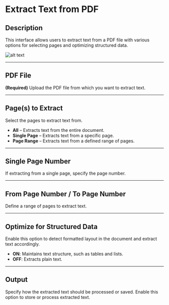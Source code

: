 # Extract Text from PDF

## **Description**

This interface allows users to extract text from a PDF file with various options for selecting pages and optimizing structured data.

![alt text](../assets/pdf/extract-text-from-pdf.png)

---

## PDF File  

**(Required)** Upload the PDF file from which you want to extract text.  

---

## Page(s) to Extract

Select the pages to extract text from.  

- **All** – Extracts text from the entire document.  
- **Single Page** – Extracts text from a specific page.  
- **Page Range** – Extracts text from a defined range of pages.  

---

## Single Page Number

If extracting from a single page, specify the page number.  

---

## From Page Number / To Page Number

Define a range of pages to extract text.  

---

## Optimize for Structured Data

Enable this option to detect formatted layout in the document and extract text accordingly.

- **ON**: Maintains text structure, such as tables and lists.  
- **OFF**: Extracts plain text.  

---

## Output

Specify how the extracted text should be processed or saved. Enable this option to store or process extracted text.  